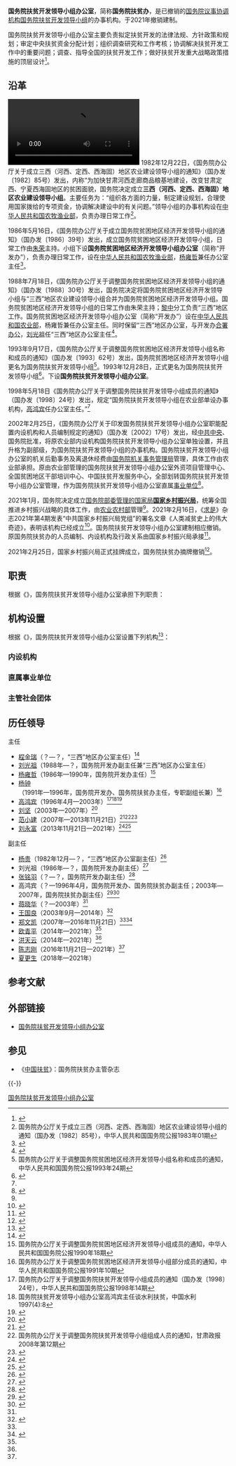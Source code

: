 {{Infobox PRCG
|机构名称=国务院扶贫开发领导小组办公室
|标志1=Red_star.svg
|标志1说明=[[s:国务院关于国家行政机关和企业事业单位社会团体印章管理的规定|1999年规定]]：[[印章|印章]][[直径|直径]]5厘米，中央刊[[五角星|五角星]]，由[[中华人民共和国国务院|国务院]]制发。
|职位1=主任
|人员1=[[刘永富|刘永富]]
|职位2=副主任
|人员2=[[欧青平|欧青平]]、[[洪天云|洪天云]]、[[陈志刚_(1960年)|陈志刚]]、[[夏更生|夏更生]]
|职位3=
|人员3=
|授权法源=
|成立时间=1982年12月22日
|撤销时间=2021年1月
|接替者=[[国家乡村振兴局|国家乡村振兴局]]
|上级机构=[[国务院扶贫开发领导小组|国务院扶贫开发领导小组]]
|机构类型=[[国务院议事协调机构|国务院议事协调机构]]的办事机构
|行政级别=副部级
|地址1=[[北京市|北京市]][[朝阳区_(北京市)|朝阳区]]太阳宫北街1号
|官网={{URL|http://www.cpad.gov.cn}}
}}

'''国务院扶贫开发领导小组办公室'''，简称'''国务院扶贫办'''，是已撤销的[[国务院议事协调机构|国务院议事协调机构]][[国务院扶贫开发领导小组|国务院扶贫开发领导小组]]的办事机构。于2021年撤销建制。

国务院扶贫开发领导小组办公室主要负责拟定扶贫开发的法律法规、方针政策和规划；审定中央扶贫资金分配计划；组织调查研究和工作考核；协调解决扶贫开发工作中的重要问题；调查、指导全国的扶贫开发工作；做好扶贫开发重大战略政策措施的顶层设计<ref>{{Cite web|url=http://www.cpad.gov.cn/col/col282/index.html|title=机构职能|accessdate=2017-07-20|publisher=国务院扶贫开发领导小组办公室|archive-date=2017-07-31|archive-url=https://web.archive.org/web/20170731232050/http://www.cpad.gov.cn/col/col282/index.html|dead-url=no}}</ref>。

==沿革==
[[File:2020年8月28日_国务院扶贫办：帮扶受洪灾影响贫困人口_巩固脱贫成果.webm|2020年8月28日 国务院扶贫办：帮扶受洪灾影响贫困人口 巩固脱贫成果]]
1982年12月22日，《国务院办公厅关于成立三西（河西、定西、西海固）地区农业建设领导小组的通知》（国办发〔1982〕85号）发出，内称“为加快甘肃河西走廊商品粮基地建设，改变甘肃定西、宁夏西海固地区的贫困面貌，国务院决定成立'''三西（河西、定西、西海固）地区农业建设领导小组'''。主要任务为：“组织各方面的力量，制定建设规划，合理使用国家拨给的专项资金，协调解决建设中的有关问题。”领导小组的办事机构设在[[中华人民共和国农牧渔业部|中华人民共和国农牧渔业部]]，负责办理日常工作<ref name=sanxi>国务院办公厅关于成立三西（河西、定西、西海固）地区农业建设领导小组的通知（国办发〔1982〕85号），中华人民共和国国务院公报1983年01期</ref>。

1986年5月16日，《国务院办公厅关于成立国务院贫困地区经济开发领导小组的通知》（国办发〔1986〕39号）发出，成立国务院贫困地区经济开发领导小组，日常工作由[[朱荣_(1918年)|朱荣]]主持。小组下设'''国务院贫困地区经济开发领导小组办公室'''（简称“开发办”），负责办理日常工作，设在[[中华人民共和国农牧渔业部|中华人民共和国农牧渔业部]]，[[杨雍哲|杨雍哲]]兼任办公室主任<ref name="ejbliu">{{Cite web|url=http://www.gov.cn/zhengce/content/2012-07/24/content_7392.htm|title=国务院办公厅关于成立国务院贫困地区经济开发领导小组的通知（国办发〔1986〕39号）|date=2012-07-24|publisher=中国政府网|accessdate=2017-07-19|archive-date=2018-04-08|archive-url=https://web.archive.org/web/20180408141802/http://www.gov.cn/zhengce/content/2012-07/24/content_7392.htm|dead-url=no}}</ref>。

1988年7月18日，《国务院办公厅关于调整国务院贫困地区经济开发领导小组的通知》（国办发〔1988〕30号）发出，国务院决定将国务院贫困地区经济开发领导小组与“三西”地区农业建设领导小组合并为国务院贫困地区经济开发领导小组。国务院贫困地区经济开发领导小组的日常工作由朱荣主持；[[黎中|黎中]]分工负责“三西”地区工作。国务院贫困地区经济开发领导小组办公室（简称“开发办”）设在[[中华人民共和国农业部|中华人民共和国农业部]]，杨雍哲兼任办公室主任。同时保留“三西”地区办公室，与开发办[[合署办公|合署办公]]，[[刘光祖|刘光祖]]任“三西”地区办公室主任<ref>{{Cite web|url=http://www.gov.cn/xxgk/pub/govpublic/mrlm/201103/t20110330_63792.html|title=国务院办公厅关于调整国务院贫困地区经济开发领导小组的通知（国办发〔1988〕30号）|date=2011-03-30|publisher=中国政府网|accessdate=2017-07-19|archive-date=2017-09-13|archive-url=https://web.archive.org/web/20170913121846/http://www.gov.cn/xxgk/pub/govpublic/mrlm/201103/t20110330_63792.html|dead-url=no}}</ref>。

1993年9月17日，《国务院办公厅关于调整国务院贫困地区经济开发领导小组名称和成员的通知》（国办发〔1993〕62号）发出，国务院贫困地区经济开发领导小组更名为国务院扶贫开发领导小组<ref name=yjjsan>国务院办公厅关于调整国务院贫困地区经济开发领导小组名称和成员的通知，中华人民共和国国务院公报1993年24期</ref>。1993年12月28日，正式更名为国务院扶贫开发领导小组<ref>{{Cite web|url=http://www.cpad.gov.cn/col/col282/index.html|title=机构职能|accessdate=2017-08-01|publisher=国务院扶贫开发领导小组办公室|archive-date=2017-07-31|archive-url=https://web.archive.org/web/20170731232050/http://www.cpad.gov.cn/col/col282/index.html|dead-url=no}}</ref>。下设'''国务院扶贫开发领导小组办公室'''。

1998年5月18日《国务院办公厅关于调整国务院扶贫开发领导小组成员的通知》（国办发〔1998〕24号）发出，规定“国务院扶贫开发领导小组在农业部单设办事机构，[[高鸿宾|高鸿宾]]任办公室主任。”<ref name=yjjb/>

2002年2月25日，《国务院办公厅关于印发国务院扶贫开发领导小组办公室职能配置内设机构和人员编制规定的通知》（国办发〔2002〕17号）发出，经[[中共中央|中共中央]]、国务院批准，将原农业部内设机构国务院扶贫开发领导小组办公室单独设置，并且升格为副部级，为国务院扶贫开发领导小组的办事机构。国务院扶贫开发领导小组办公室的机关后勤事务及离退休经费由[[国务院机关事务管理局|国务院机关事务管理局]]管理，具体工作由农业部承担。原由农业部管理的国务院扶贫开发领导小组办公室外资项目管理中心、全国贫困地区干部培训中心、中国扶贫开发服务中心，全部划转国务院扶贫开发领导小组办公室管理，作为国务院扶贫开发领导小组办公室直属[[事业单位|事业单位]]<ref>{{Cite web|url=http://www.gov.cn/gongbao/content/2002/content_61370.htm|title=国务院办公厅关于印发国务院扶贫开发领导小组办公室职能配置内设机构和人员编制规定的通知（国办发〔2002〕17号）|date=2002-02-25|publisher=中国政府网|accessdate=2017-07-19|archive-date=2017-08-01|archive-url=https://web.archive.org/web/20170801010022/http://www.gov.cn/gongbao/content/2002/content_61370.htm|dead-url=no}}</ref>。

2021年1月，国务院决定成立[[国务院部委管理的国家局|国务院部委管理的国家局]]'''[[国家乡村振兴局|国家乡村振兴局]]'''，统筹全国推进乡村振兴战略的具体工作，由[[中华人民共和国农业农村部|农业农村部]]管理<ref name="报道0225A"/>。2021年2月16日，《[[求是|求是]]》杂志2021年第4期发表“中共国家乡村振兴局党组”的署名文章《人类减贫史上的伟大奇迹》，表明该机构已经成立<ref name="">{{cite web|title=首次！国家乡村振兴局亮相|url=https://news.sina.com.cn/c/2021-02-17/doc-ikftpnny7101806.shtml|accessdate=2021-02-17|date=2021-02-17|publisher=新浪网|archiveurl=https://web.archive.org/web/20210218030547/https://news.sina.com.cn/c/2021-02-17/doc-ikftpnny7101806.shtml|archivedate=2021-02-18|dead-url=no}}</ref>。国务院扶贫开发领导小组办公室建制相应撤销。原国务院扶贫办的人员编制、内设机构及行政关系由国家乡村振兴局承接<ref name="报道0225A">{{cite web |author1=宣武门甲1号（原载新华社客户端） |title=别猜了，乡村振兴应有此“局” |url=http://www.thecover.cn/news/7010474 |website=封面新闻 |accessdate=2021-02-25 |location=北京 |language=zh-hans |archive-date=2021-04-30 |archive-url=https://web.archive.org/web/20210430030247/http://www.thecover.cn/news/7010474 }}</ref>。

2021年2月25日，国家乡村振兴局正式挂牌成立，国务院扶贫办摘牌撤销<ref name="报道0225B">{{cite web |author1=新华社新华视点 |title=今天下午，国家乡村振兴局正式挂牌 |url=https://www.guancha.cn/politics/2021_02_25_582274.shtml |website=观察者网 |accessdate=2021-02-25 |location=上海 |language=zh-hans |archive-date=2021-04-30 |archive-url=https://web.archive.org/web/20210430065153/https://www.guancha.cn/politics/2021_02_25_582274.shtml }}</ref>。

==职责==
根据《{{s|国务院扶贫开发领导小组办公室职能配置、内设机构和人员编制规定}}》，国务院扶贫开发领导小组办公室承担下列职责：
{{columns-list|2|
# 承办国务院扶贫开发领导小组的日常工作。
# 研究拟定扶贫开发工作的政策、规划并组织实施。
# 协调社会各界的扶贫工作，协调组织中央国家机关定点扶贫工作和东部发达地区支持西部贫困地区的扶贫协作工作。
# 拟定农村贫困人口和国家扶贫开发工作重点县的扶持标准，研究提出确定和撤销贫困县的意见。
# 组织对扶贫开发情况进行统计和动态监测，指导扶贫系统统计信息工作。
# 协调拟定中央扶贫资金分配方案，指导、检查、监督扶贫资金的使用，指导跨省区重点扶贫项目。
# 组织开展扶贫开发宣传工作。
# 负责有关扶贫的国际交流与合作。
# 承担全国贫困地区干部扶贫开发培训工作。
# 承办国务院扶贫开发领导小组交办的其他事项。
}}

==机构设置==
根据《{{s|国务院扶贫开发领导小组办公室职能配置、内设机构和人员编制规定}}》，国务院扶贫开发领导小组办公室设置下列机构<ref>{{Cite web|url=http://www.cpad.gov.cn/col/col281/index.html|title=机构设置|publisher=国务院扶贫开发领导小组办公室|accessdate=2017-07-19|archive-date=2017-08-08|archive-url=https://web.archive.org/web/20170808084815/http://www.cpad.gov.cn/col/col281/index.html|dead-url=no}}</ref>：
=== 内设机构 ===
{{columns-list|2|
* [[国务院扶贫开发领导小组办公室综合司|综合司]]
* [[国务院扶贫开发领导小组办公室政策法规司|政策法规司]]
* [[国务院扶贫开发领导小组办公室规划财务司|规划财务司]]
* [[国务院扶贫开发领导小组办公室开发指导司|开发指导司]]
* [[国务院扶贫开发领导小组办公室社会扶贫司|社会扶贫司]]
* [[国务院扶贫开发领导小组办公室考核评估司|考核评估司]]
* [[中国共产党国务院扶贫开发领导小组办公室机关委员会|机关党委（人事司）]]
}}

=== 直属事业单位 ===
{{columns-list|2|
* [[中国扶贫发展中心|中国扶贫发展中心]]
* [[中国国际扶贫中心|中国国际扶贫中心]]
* [[全国扶贫宣传教育中心|全国扶贫宣传教育中心]]
* [[国务院扶贫开发领导小组办公室信息中心|国务院扶贫开发领导小组办公室信息中心]]
}}

=== 主管社会团体 ===
{{columns-list|2|
* [[中国扶贫基金会|中国扶贫基金会]]
* [[中国扶贫开发协会|中国扶贫开发协会]]
* [[中国老区建设促进会|中国老区建设促进会]]
* [[友成企业家扶贫基金会|友成企业家扶贫基金会]]
* [[中国扶贫志愿服务促进会|中国扶贫志愿服务促进会]]
}}

==历任领导==
{{col-begin}}
{{col-2}}
;主任
*[[程金瑞|程金瑞]]（？—？，“三西”地区办公室主任）<ref>{{Cite web|url=http://www.xmjjjc.gov.cn/XinMiShiJiWei_News_View_292.html|title=『溱洧正气』之永远的榜样程金瑞|date=2015-04-30|publisher=新密市纪委监察局|access-date=2017-11-05|archive-url=https://web.archive.org/web/20171107024528/http://www.xmjjjc.gov.cn/XinMiShiJiWei_News_View_292.html|archive-date=2017-11-07|dead-url=yes}}</ref>
*[[刘光祖_(国务院开发办副主任)|刘光祖]]（1988年—？，国务院开发办副主任兼“三西”地区办公室主任）
*[[杨雍哲|杨雍哲]]（1986年—1990年，国务院开发办主任）<ref name=yjjling>国务院办公厅关于调整国务院贫困地区经济开发领导小组成员的通知，中华人民共和国国务院公报1990年18期</ref>
*[[杨钟|杨钟]]（1991年—1996年，国务院开发办、国务院扶贫办主任，专职副组长兼）<ref name=yjjy>国务院办公厅关于调整国务院贫困地区经济开发领导小组部分成员的通知，中华人民共和国国务院公报1991年10期</ref>
*[[高鸿宾|高鸿宾]]（1996年4月—2003年）<ref name=yjjb>国务院办公厅关于调整国务院扶贫开发领导小组成员的通知（国办发〔1998〕24号），中华人民共和国国务院公报1998年14期</ref><ref>国务院扶贫开发领导小组办公室高鸿宾主任谈水利扶贫，中国水利1997(4):8</ref><ref name=gangyao>{{Cite web|url=http://news.sina.com.cn/c/280797.html|title=国务院颁布实施2001-2010农村扶贫开发纲要|date=2001-06-19|publisher=新浪|accessdate=2017-07-31|archive-date=2017-08-01|archive-url=https://web.archive.org/web/20170801002127/http://news.sina.com.cn/c/280797.html|dead-url=no}}</ref>
*[[刘坚_(国务院参事)|刘坚]]（2003年—2007年）<ref>{{Cite web|url=http://finance.sina.com.cn/g/20050328/02161463815.shtml|title=国务院扶贫办主任刘坚：扶贫政策性银行构想|date=2005-03-28|publisher=新浪|accessdate=2017-07-31|archive-date=2017-08-01|archive-url=https://web.archive.org/web/20170801001837/http://finance.sina.com.cn/g/20050328/02161463815.shtml|dead-url=no}}</ref>
*[[范小建|范小建]]（2007年—2013年11月21日）<ref name=elysan>{{Cite web|url=http://news.xinhuanet.com/politics/2013-06/28/c_116328681.htm|title=国办关于调整国务院扶贫开发领导小组组成人员的通知|date=2013-06-28|publisher=新华网|archiveurl=https://web.archive.org/web/20170801003443/http://news.xinhuanet.com/politics/2013-06/28/c_116328681.htm|archivedate=2017-08-01|deadurl=yes|accessdate=2017-07-19}}</ref><ref name=ellb>国务院办公厅关于调整国务院扶贫开发领导小组组成人员的通知，甘肃政报2008年第12期</ref><ref>{{Cite web|url=http://news.sina.com.cn/c/2007-06-18/135112044323s.shtml|title=国务院任命范小建为扶贫办主任|date=2007-06-18|publisher=新浪|accessdate=2017-07-31|archive-date=2017-08-01|archive-url=https://web.archive.org/web/20170801002408/http://news.sina.com.cn/c/2007-06-18/135112044323s.shtml|dead-url=no}}</ref>
*[[刘永富|刘永富]]（2013年11月21日—2021年）<ref>{{Cite web|url=http://www.gov.cn/gongbao/content/2014/content_2567196.htm|title=中华人民共和国国务院任免人员|publisher==中华人民共和国国务院公报2014年第2期|accessdate=2017-07-31|archive-date=2018-08-08|archive-url=https://web.archive.org/web/20180808171738/http://www.gov.cn/gongbao/content/2014/content_2567196.htm|dead-url=no}}</ref><ref>{{Cite web|url=http://www.gov.cn/zhengce/content/2018-05/21/content_5292430.htm|title=国务院办公厅关于调整国务院扶贫开发领导小组组成人员的通知|date=2018-05-21|publisher=中国政府网|accessdate=2018-08-08|archive-date=2019-01-12|archive-url=https://web.archive.org/web/20190112063936/http://www.gov.cn/zhengce/content/2018-05/21/content_5292430.htm|dead-url=no}}</ref>

{{col-2}}
;副主任
*[[杨贵|杨贵]]（1982年12月—？，“三西”地区办公室副主任）<ref>{{Cite web|url=http://news.hexun.com/2013-05-29/154612258.html|title=红旗渠魂|date=2013-05-29|publisher=和讯网|accessdate=2017-11-05|archive-date=2017-11-07|archive-url=https://web.archive.org/web/20171107034347/http://news.hexun.com/2013-05-29/154612258.html|dead-url=no}}</ref>
*刘光祖（1986年—？，国务院开发办副主任）<ref>{{Cite web|url=http://www.sohu.com/a/158023192_815024|title=新县1986年－2008年大事记|date=2017-07-18|publisher=搜狐|accessdate=2017-11-05|archive-date=2017-11-07|archive-url=https://web.archive.org/web/20171107013240/http://www.sohu.com/a/158023192_815024|dead-url=no}}</ref>
*[[张铭羽|张铭羽]]（？—？，国务院开发办副主任）<ref>{{Cite web|url=http://www.gysdaj.gov.cn/info/569.htm|title=1992年广元大事记|date=2012-10-10|publisher=广元市档案信息|archiveurl=https://web.archive.org/web/20171107002337/http://www.gysdaj.gov.cn/info/569.htm|archivedate=2017-11-07|deadurl=yes|accessdate=2017-11-05}}</ref>
*高鸿宾（？—1996年4月，国务院开发办、国务院扶贫办副主任；2003年—2007年，国务院扶贫办副主任）<ref>{{Cite web|url=http://news.163.com/05/0518/19/1K2CQG6K0001124L.html|title=国务院扶贫办：中国的扶贫开发工作面临三大困难|date=2005-05-18|publisher=网易|access-date=2017-07-31|archive-url=https://web.archive.org/web/20170801031608/http://news.163.com/05/0518/19/1K2CQG6K0001124L.html|archive-date=2017-08-01|dead-url=yes}}</ref><ref>{{Cite web|url=http://www.cpad.gov.cn/art/2008/12/17/art_624_18602.html|title=全国首个扶贫开发试验基地|date=2008-12-17|publisher=国务院扶贫开发领导小组办公室|archiveurl=https://web.archive.org/web/20171107022553/http://www.cpad.gov.cn/art/2008/12/17/art_624_18602.html|archivedate=2017-11-07|deadurl=yes|accessdate=2017-11-05}}</ref>
*[[蒋晓华|蒋晓华]]（？—2003年）<ref name=gangyao/>
*[[王国良|王国良]]（2003年9月—2014年）<ref name=ouh>{{Cite web|url=http://district.ce.cn/newarea/sddy/201409/03/t20140903_3477350.shtml|title=欧青平、洪天云任国务院扶贫办副主任 王国良不再担任|date=2014-09-03|publisher=中国经济网|accessdate=2017-07-31|archive-date=2017-07-31|archive-url=https://web.archive.org/web/20170731230240/http://district.ce.cn/newarea/sddy/201409/03/t20140903_3477350.shtml|dead-url=no}}</ref>
*[[郑文凯|郑文凯]]（2007年—2016年11月21日）<ref name=ouh/><ref name=zheng>{{Cite web|url=http://www.gov.cn/xinwen/2016-11/21/content_5135232.htm|title=国务院任免国家工作人员（2016年11月21日）|date=2016-11-21|publisher=中国政府网|accessdate=2017-07-31|archive-date=2017-08-01|archive-url=https://web.archive.org/web/20170801005530/http://www.gov.cn/xinwen/2016-11/21/content_5135232.htm|dead-url=no}}</ref>
*[[欧青平|欧青平]]（2014年—2021年）<ref name=ouh/>
*[[洪天云|洪天云]]（2014年—2021年）<ref name=ouh/>	
*[[陈志刚_(1960年)|陈志刚]]（2016年11月21日—2021年）<ref name=zheng/>
*[[夏更生|夏更生]]（2018年—2021年）
{{col-end}}

==参考文献==
{{Reflist|35em}}

==外部链接==
* [http://www.cpad.gov.cn 国务院扶贫开发领导小组办公室]{{Wayback|url=http://www.cpad.gov.cn/ |date=20170731054629 }}

== 参见 ==
* 《[[中国扶贫|中国扶贫]]》：国务院扶贫办主管杂志

{{-}}
{{s-start}}
{{s-off|[[国务院议事协调机构|国务院议事协调机构单设的办事机构]]}}
{{s-none|职能设立}}
{{s-title|国务院扶贫开发部门|1982年12月22日至2021年2月25日}}
{{s-after|[[国家乡村振兴局|国家乡村振兴局]]}}
{{s-end}}
{{国务院}}
{{国务院/6}}
{{国务院/7}}
{{国务院/8}}
{{国务院/9}}
{{国务院/10}}
{{国务院/11}}
{{国务院/12}}
{{国务院/13}}
[[Category:国务院扶贫开发领导小组办公室|]]